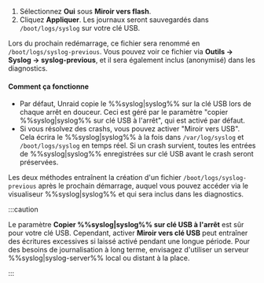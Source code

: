1. Sélectionnez **Oui** sous **Miroir vers flash**.
2. Cliquez **Appliquer**. Les journaux seront sauvegardés dans `/boot/logs/syslog` sur votre clé USB.

Lors du prochain redémarrage, ce fichier sera renommé en `/boot/logs/syslog-previous`. Vous pouvez voir ce fichier via **Outils → Syslog → syslog-previous**, et il sera également inclus (anonymisé) dans les diagnostics.

<h4>Comment ça fonctionne</h4>

- Par défaut, Unraid copie le %%syslog|syslog%% sur la clé USB lors de chaque arrêt en douceur. Ceci est géré par le paramètre "copier %%syslog|syslog%% sur clé USB à l'arrêt", qui est activé par défaut.
- Si vous résolvez des crashs, vous pouvez activer "Miroir vers USB". Cela écrira le %%syslog|syslog%% à la fois dans `/var/log/syslog` et `/boot/logs/syslog` en temps réel. Si un crash survient, toutes les entrées de %%syslog|syslog%% enregistrées sur clé USB avant le crash seront préservées.

Les deux méthodes entraînent la création d'un fichier `/boot/logs/syslog-previous` après le prochain démarrage, auquel vous pouvez accéder via le visualiseur %%syslog|syslog%% et qui sera inclus dans les diagnostics.

:::caution

Le paramètre **Copier %%syslog|syslog%% sur clé USB à l'arrêt** est sûr pour votre clé USB. Cependant, activer **Miroir vers clé USB** peut entraîner des écritures excessives si laissé activé pendant une longue période. Pour des besoins de journalisation à long terme, envisagez d'utiliser un serveur %%syslog|syslog-server%% local ou distant à la place.

:::
